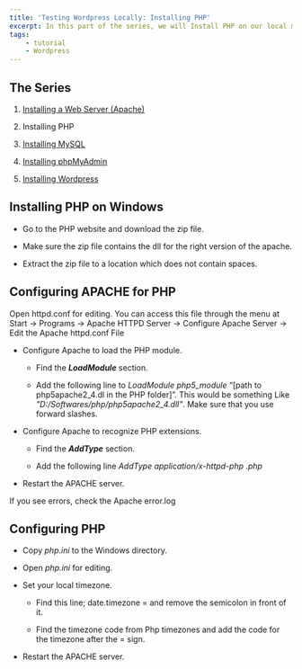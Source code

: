 ```yaml
---
title: 'Testing Wordpress Locally: Installing PHP'
excerpt: In this part of the series, we will Install PHP on our local machine.
tags:
    - tutorial
    - Wordpress
---
```


## The Series

1. [Installing a Web Server (Apache)](../installing-apache)

1. Installing PHP

1. [Installing MySQL](../installing-mysql)

1. [Installing phpMyAdmin](../installing-phpmyadmin)

1. [Installing Wordpress](../installing-wordpress)

## Installing PHP on Windows

-   Go to the PHP website and download the zip file.

-   Make sure the zip file contains the dll for the right version of the apache.

-   Extract the zip file to a location which does not contain spaces.

## Configuring APACHE for PHP

Open httpd.conf for editing. You can access this file through the menu at Start -> Programs -> Apache HTTPD Server ->
Configure Apache Server -> Edit the Apache httpd.conf File

-   Configure Apache to load the PHP module.

    -   Find the _**LoadModule**_ section.

    -   Add the following line to _LoadModule php5_module_ “[path to php5apache2_4.dl in the PHP folder]”. This would be
        something Like _"D:/Softwares/php/php5apache2_4.dll"_. Make sure that you use forward slashes.

-   Configure Apache to recognize PHP extensions.

    -   Find the _**AddType**_ section.

    -   Add the following line _AddType application/x-httpd-php .php_

-   Restart the APACHE server.

If you see errors, check the Apache error.log

## Configuring PHP

-   Copy _php.ini_ to the Windows directory.

-   Open _php.ini_ for editing.

-   Set your local timezone.

    -   Find this line; date.timezone = and remove the semicolon in front of it.

    -   Find the timezone code from Php timezones and add the code for the timezone after the = sign.

-   Restart the APACHE server.
